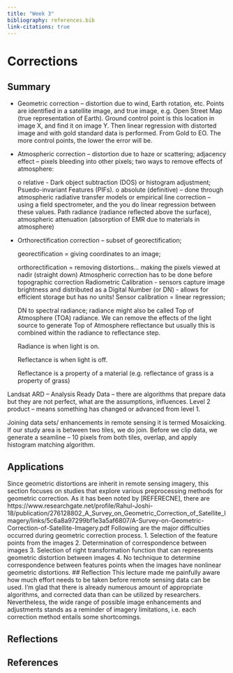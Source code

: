 ```yaml
---
title: "Week 3"
bibliography: references.bib
link-citations: true
---
```


# Corrections {.unnumbered}

## Summary

-   Geometric correction -- distortion due to wind, Earth rotation, etc. Points are identified in a satellite image, and true image, e.g. Open Street Map (true representation of Earth). Ground control point is this location in image X, and find it on image Y. Then linear regression with distorted image and with gold standard data is performed. From Gold to EO. The more control points, the lower the error will be.

-   Atmospheric correction -- distortion due to haze or scattering; adjacency effect -- pixels bleeding into other pixels; two ways to remove effects of atmosphere:

    o relative - Dark object subtraction (DOS) or histogram adjustment; Psuedo-invariant Features (PIFs). o absolute (definitive) -- done through atmospheric radiative transfer models or empirical line correction -- using a field spectrometer, and the you do linear regression between these values. Path radiance (radiance reflected above the surface), atmospheric attenuation (absorption of EMR due to materials in atmosphere)

-   Orthorectification correction -- subset of georectification;

    georectification = giving coordinates to an image;

    orthorectification = removing distortions... making the pixels viewed at nadir (straight down) Atmospheric correction has to be done before topographic correction Radiometric Calibration - sensors capture image brightness and distributed as a Digital Number (or DN) - allows for efficient storage but has no units! Sensor calibration = linear regression;

    DN to spectral radiance; radiance might also be called Top of Atmosphere (TOA) radiance. We can remove the effects of the light source to generate Top of Atmosphere reflectance but usually this is combined within the radiance to reflectance step.

    Radiance is when light is on.

    Reflectance is when light is off.

    Reflectance is a property of a material (e.g. reflectance of grass is a property of grass)

Landsat ARD -- Analysis Ready Data -- there are algorithms that prepare data but they are not perfect, what are the assumptions, influences. Level 2 product -- means something has changed or advanced from level 1.

Joining data sets/ enhancements in remote sensing it is termed Mosaicking. If our study area is between two tiles, we do join. Before we clip data, we generate a seamline -- 10 pixels from both tiles, overlap, and apply histogram matching algorithm.

## Applications

Since geometric distortions are inherit in remote sensing imagery, this section focuses on studies that explore various preprocessing methods for geometric correction. As it has been noted by \[REFERECNE\], there are https://www.researchgate.net/profile/Rahul-Joshi-18/publication/276128802_A_Survey_on_Geometric_Correction_of_Satellite_Imagery/links/5c6a8a97299bf1e3a5af6807/A-Survey-on-Geometric-Correction-of-Satellite-Imagery.pdf Following are the major difficulties occurred during geometric correction process. 1. Selection of the feature points from the images 2. Determination of correspondence between images 3. Selection of right transformation function that can represents geometric distortion between images 4. No technique to determine correspondence between features points when the images have nonlinear geometric distortions. \## Reflection This lecture made me painfully aware how much effort needs to be taken before remote sensing data can be used. I'm glad that there is already numerous amount of appropriate algorithms, and corrected data than can be utilized by researchers. Nevertheless, the wide range of possible image enhancements and adjustments stands as a reminder of imagery limitations, i.e. each correction method entails some shortcomings.

## Reflections

## References
::: {#refs}
:::

